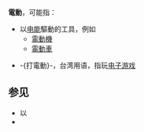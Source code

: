 '''電動'''，可能指：
*以[[电能|电能]]驅動的工具，例如
**[[電動機|電動機]]
**[[電動車|電動車]]

*-{打電動}-，台湾用语，指玩[[电子游戏|电子游戏]]
==参见==
*以{{Lookfrom}}
*{{intitle}}

{{disambig|Cat=二字消歧义}}